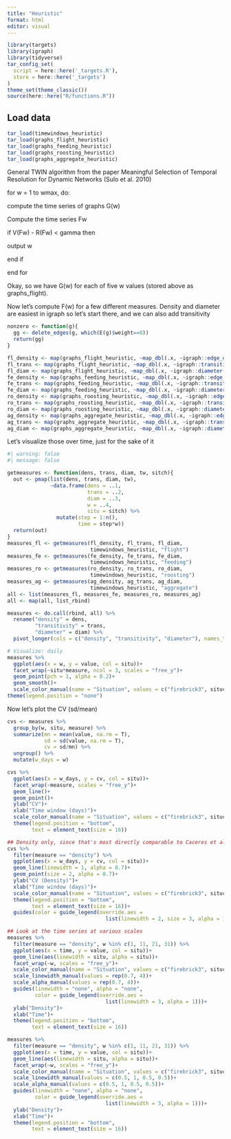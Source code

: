 ```yaml
---
title: "Heuristic"
format: html
editor: visual
---
```


```r
library(targets)
library(igraph)
library(tidyverse)
tar_config_set(
  script = here::here('_targets.R'),
  store = here::here('_targets')
)
theme_set(theme_classic())
source(here::here("R/functions.R"))
```

## Load data

```r
tar_load(timewindows_heuristic)
tar_load(graphs_flight_heuristic)
tar_load(graphs_feeding_heuristic)
tar_load(graphs_roosting_heuristic)
tar_load(graphs_aggregate_heuristic)
```

General TWIN algorithm from the paper Meaningful Selection of Temporal Resolution for Dynamic Networks (Sulo et al. 2010)

for w = 1 to wmax, do:

compute the time series of graphs G(w)

Compute the time series Fw

if V(Fw) - R(Fw) \< gamma then

output w

end if

end for

Okay, so we have G(w) for each of five w values (stored above as graphs_flight).

Now let's compute F(w) for a few different measures. Density and diameter are easiest in igraph so let's start there, and we can also add transitivity

```r
nonzero <- function(g){
  gg <- delete_edges(g, which(E(g)$weight==0))
  return(gg)
}

fl_density <- map(graphs_flight_heuristic, ~map_dbl(.x, ~igraph::edge_density(nonzero(.x))))
fl_trans <- map(graphs_flight_heuristic, ~map_dbl(.x, ~igraph::transitivity(nonzero(.x))))
fl_diam <- map(graphs_flight_heuristic, ~map_dbl(.x, ~igraph::diameter(nonzero(.x))))
fe_density <- map(graphs_feeding_heuristic, ~map_dbl(.x, ~igraph::edge_density(nonzero(.x))))
fe_trans <- map(graphs_feeding_heuristic, ~map_dbl(.x, ~igraph::transitivity(nonzero(.x))))
fe_diam <- map(graphs_feeding_heuristic, ~map_dbl(.x, ~igraph::diameter(nonzero(.x))))
ro_density <- map(graphs_roosting_heuristic, ~map_dbl(.x, ~igraph::edge_density(nonzero(.x))))
ro_trans <- map(graphs_roosting_heuristic, ~map_dbl(.x, ~igraph::transitivity(nonzero(.x))))
ro_diam <- map(graphs_roosting_heuristic, ~map_dbl(.x, ~igraph::diameter(nonzero(.x))))
ag_density <- map(graphs_aggregate_heuristic, ~map_dbl(.x, ~igraph::edge_density(nonzero(.x))))
ag_trans <- map(graphs_aggregate_heuristic, ~map_dbl(.x, ~igraph::transitivity(nonzero(.x))))
ag_diam <- map(graphs_aggregate_heuristic, ~map_dbl(.x, ~igraph::diameter(nonzero(.x))))
```

Let's visualize those over time, just for the sake of it

```r
#| warning: false
#| message: false

getmeasures <- function(dens, trans, diam, tw, sitch){
  out <- pmap(list(dens, trans, diam, tw),
              ~data.frame(dens = ..1, 
                          trans = ..2, 
                          diam = ..3, 
                          w = ..4, 
                          situ = sitch) %>%
                mutate(step = 1:n(),
                       time = step*w))
  return(out)
}
measures_fl <- getmeasures(fl_density, fl_trans, fl_diam, 
                           timewindows_heuristic, "flight")
measures_fe <- getmeasures(fe_density, fe_trans, fe_diam, 
                           timewindows_heuristic, "feeding")
measures_ro <- getmeasures(ro_density, ro_trans, ro_diam, 
                           timewindows_heuristic, "roosting")
measures_ag <- getmeasures(ag_density, ag_trans, ag_diam, 
                           timewindows_heuristic, "aggregate")
all <- list(measures_fl, measures_fe, measures_ro, measures_ag)
all <- map(all, list_rbind)

measures <- do.call(rbind, all) %>%
  rename("density" = dens,
         "transitivity" = trans,
         "diameter" = diam) %>%
  pivot_longer(cols = c("density", "transitivity", "diameter"), names_to = "measure", values_to = "value")

# Visualize: daily
measures %>%
  ggplot(aes(x = w, y = value, col = situ))+
  facet_wrap(~situ*measure, ncol = 3, scales = "free_y")+
  geom_point(pch = 1, alpha = 0.2)+
  geom_smooth()+
  scale_color_manual(name = "Situation", values = c("firebrick3", situcolors))
theme(legend.position = "none")
```

Now let's plot the CV (sd/mean)

```r
cvs <- measures %>%
  group_by(w, situ, measure) %>%
  summarize(mn = mean(value, na.rm = T),
            sd = sd(value, na.rm = T),
            cv = sd/mn) %>%
  ungroup() %>%
  mutate(w_days = w)

cvs %>%
  ggplot(aes(x = w_days, y = cv, col = situ))+
  facet_wrap(~measure, scales = "free_y")+
  geom_line()+
  geom_point()+
  ylab("CV")+
  xlab("Time window (days)")+
  scale_color_manual(name = "Situation", values = c("firebrick3", situcolors))+
  theme(legend.position = "bottom",
        text = element_text(size = 16))

```

```r
## Density only, since that's most directly comparable to Caceres et al.
cvs %>%
  filter(measure == "density") %>%
  ggplot(aes(x = w_days, y = cv, col = situ))+
  geom_line(linewidth = 1, alpha = 0.7)+
  geom_point(size = 2, alpha = 0.7)+
  ylab("CV (Density)")+
  xlab("Time window (days)")+
  scale_color_manual(name = "Situation", values = c("firebrick3", situcolors))+
  theme(legend.position = "bottom",
        text = element_text(size = 16))+
  guides(color = guide_legend(override.aes = 
                                list(linewidth = 2, size = 3, alpha = 1)))
```

```r
## Look at the time series at various scales
measures %>%
  filter(measure == "density", w %in% c(1, 11, 21, 31)) %>%
  ggplot(aes(x = time, y = value, col = situ))+
  geom_line(aes(linewidth = situ, alpha = situ))+
  facet_wrap(~w, scales = "free_y")+
  scale_color_manual(name = "Situation", values = c("firebrick3", situcolors))+
  scale_linewidth_manual(values = rep(0.7, 4))+
  scale_alpha_manual(values = rep(0.7, 4))+
  guides(linewidth = "none", alpha = "none",
         color = guide_legend(override.aes = 
                                list(linewidth = 3, alpha = 1)))+
  ylab("Density")+
  xlab("Time")+
  theme(legend.position = "bottom",
        text = element_text(size = 16))

measures %>%
  filter(measure == "density", w %in% c(1, 11, 21, 31)) %>%
  ggplot(aes(x = time, y = value, col = situ))+
  geom_line(aes(linewidth = situ, alpha = situ))+
  facet_wrap(~w, scales = "free_y")+
  scale_color_manual(name = "Situation", values = c("firebrick3", situcolors))+
  scale_linewidth_manual(values = c(0.5, 1, 0.5, 0.5))+
  scale_alpha_manual(values = c(0.5, 1, 0.5, 0.5))+
  guides(linewidth = "none", alpha = "none",
         color = guide_legend(override.aes = 
                                list(linewidth = 3, alpha = 1)))+
  ylab("Density")+
  xlab("Time")+
  theme(legend.position = "bottom",
        text = element_text(size = 16))
```
